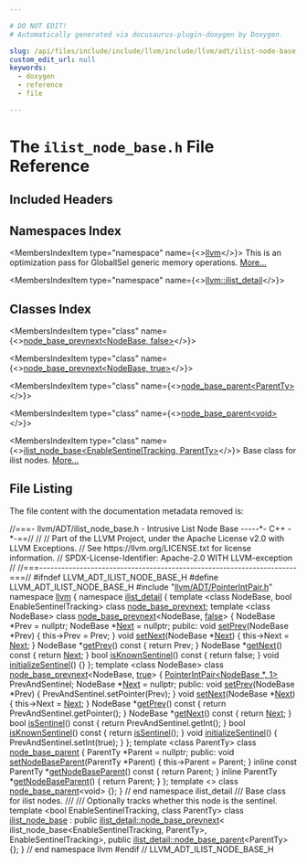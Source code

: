 ```yaml
---

# DO NOT EDIT!
# Automatically generated via docusaurus-plugin-doxygen by Doxygen.

slug: /api/files/include/include/llvm/include/llvm/adt/ilist-node-base-h
custom_edit_url: null
keywords:
  - doxygen
  - reference
  - file

---
```





# The `ilist_node_base.h` File Reference

<DoxygenPage pluginConfig={pluginConfig}>



## Included Headers

<IncludesList>
<IncludesListItem
  filePath="llvm/ADT/PointerIntPair.h"
  permalink="/docs/api/files/include/include/llvm/include/llvm/adt/pointerintpair-h"
  isLocal="true" />
</IncludesList>

## Namespaces Index

<MembersIndex>

<MembersIndexItem
  type="namespace"
  name={<><a href="/docs/api/namespaces/llvm">llvm</a></>}>
This is an optimization pass for GlobalISel generic memory operations. <a href="/docs/api/namespaces/llvm/#details">More...</a>
</MembersIndexItem>

<MembersIndexItem
  type="namespace"
  name={<><a href="/docs/api/namespaces/llvm/ilist-detail">llvm::ilist_detail</a></>}>
</MembersIndexItem>

</MembersIndex>

## Classes Index

<MembersIndex>

<MembersIndexItem
  type="class"
  name={<><a href="/docs/api/classes/llvm/ilist-detail/node-base-prevnext-182cb1ea22eceaa7641cb44b279d1113">node_base_prevnext&lt;NodeBase, false&gt;</a></>}>
</MembersIndexItem>

<MembersIndexItem
  type="class"
  name={<><a href="/docs/api/classes/llvm/ilist-detail/node-base-prevnext-091d3899ff95c2824901f23dd4df29e2">node_base_prevnext&lt;NodeBase, true&gt;</a></>}>
</MembersIndexItem>

<MembersIndexItem
  type="class"
  name={<><a href="/docs/api/classes/llvm/ilist-detail/node-base-parent">node_base_parent&lt;ParentTy&gt;</a></>}>
</MembersIndexItem>

<MembersIndexItem
  type="class"
  name={<><a href="/docs/api/classes/llvm/ilist-detail/node-base-parent-3f63415e4669117ff49f73960a4719d0">node_base_parent&lt;void&gt;</a></>}>
</MembersIndexItem>

<MembersIndexItem
  type="class"
  name={<><a href="/docs/api/classes/llvm/ilist-node-base">ilist_node_base&lt;EnableSentinelTracking, ParentTy&gt;</a></>}>
Base class for ilist nodes. <a href="/docs/api/classes/llvm/ilist-node-base/#details">More...</a>
</MembersIndexItem>

</MembersIndex>


## File Listing

The file content with the documentation metadata removed is:

<ProgramListing>

<Link id="l00001" /><CodeLine lineNumber="1"><Highlight kind="comment">//===- llvm/ADT/ilist&#95;node&#95;base.h - Intrusive List Node Base -----&#42;- C++ -&#42;-==//</Highlight><Highlight kind="normal"></Highlight></CodeLine>
<Link id="l00002" /><CodeLine lineNumber="2"><Highlight kind="normal"></Highlight><Highlight kind="comment">//</Highlight><Highlight kind="normal"></Highlight></CodeLine>
<Link id="l00003" /><CodeLine lineNumber="3"><Highlight kind="normal"></Highlight><Highlight kind="comment">// Part of the LLVM Project, under the Apache License v2.0 with LLVM Exceptions.</Highlight><Highlight kind="normal"></Highlight></CodeLine>
<Link id="l00004" /><CodeLine lineNumber="4"><Highlight kind="normal"></Highlight><Highlight kind="comment">// See https://llvm.org/LICENSE.txt for license information.</Highlight><Highlight kind="normal"></Highlight></CodeLine>
<Link id="l00005" /><CodeLine lineNumber="5"><Highlight kind="normal"></Highlight><Highlight kind="comment">// SPDX-License-Identifier: Apache-2.0 WITH LLVM-exception</Highlight><Highlight kind="normal"></Highlight></CodeLine>
<Link id="l00006" /><CodeLine lineNumber="6"><Highlight kind="normal"></Highlight><Highlight kind="comment">//</Highlight><Highlight kind="normal"></Highlight></CodeLine>
<Link id="l00007" /><CodeLine lineNumber="7"><Highlight kind="normal"></Highlight><Highlight kind="comment">//===----------------------------------------------------------------------===//</Highlight><Highlight kind="normal"></Highlight></CodeLine>
<Link id="l00008" /><CodeLine lineNumber="8"><Highlight kind="normal"></Highlight></CodeLine>
<Link id="l00009" /><CodeLine lineNumber="9"><Highlight kind="normal"></Highlight><Highlight kind="preprocessor">#ifndef LLVM&#95;ADT&#95;ILIST&#95;NODE&#95;BASE&#95;H</Highlight><Highlight kind="normal"></Highlight></CodeLine>
<Link id="l00010" /><CodeLine lineNumber="10"><Highlight kind="normal"></Highlight><Highlight kind="preprocessor">#define LLVM&#95;ADT&#95;ILIST&#95;NODE&#95;BASE&#95;H</Highlight><Highlight kind="normal"></Highlight></CodeLine>
<Link id="l00011" /><CodeLine lineNumber="11"><Highlight kind="normal"></Highlight></CodeLine>
<Link id="l00012" /><CodeLine lineNumber="12"><Highlight kind="normal"></Highlight><Highlight kind="preprocessor">#include &quot;<a href="/docs/api/files/include/include/llvm/include/llvm/adt/pointerintpair-h">llvm/ADT/PointerIntPair.h</a>&quot;</Highlight><Highlight kind="normal"></Highlight></CodeLine>
<Link id="l00013" /><CodeLine lineNumber="13"><Highlight kind="normal"></Highlight></CodeLine>
<Link id="l00014" /><CodeLine lineNumber="14"><Highlight kind="normal"></Highlight><Highlight kind="keyword">namespace </Highlight><Highlight kind="normal"><a href="/docs/api/namespaces/llvm">llvm</a> &#123;</Highlight></CodeLine>
<Link id="l00015" /><CodeLine lineNumber="15"><Highlight kind="normal"></Highlight></CodeLine>
<Link id="l00016" /><CodeLine lineNumber="16"><Highlight kind="normal"></Highlight><Highlight kind="keyword">namespace </Highlight><Highlight kind="normal"><a href="/docs/api/namespaces/llvm/ilist-detail">ilist&#95;detail</a> &#123;</Highlight></CodeLine>
<Link id="l00017" /><CodeLine lineNumber="17"><Highlight kind="normal"></Highlight></CodeLine>
<Link id="l00018" /><CodeLine lineNumber="18" lineLink="/docs/api/classes/llvm/ilist-detail/node-base-prevnext"><Highlight kind="normal"></Highlight><Highlight kind="keyword">template</Highlight><Highlight kind="normal"> &lt;</Highlight><Highlight kind="keyword">class</Highlight><Highlight kind="normal"> NodeBase, </Highlight><Highlight kind="keywordtype">bool</Highlight><Highlight kind="normal"> EnableSentinelTracking&gt; </Highlight><Highlight kind="keyword">class </Highlight><Highlight kind="normal"><a href="/docs/api/classes/llvm/ilist-detail/node-base-prevnext">node&#95;base&#95;prevnext</a>;</Highlight></CodeLine>
<Link id="l00019" /><CodeLine lineNumber="19"><Highlight kind="normal"></Highlight></CodeLine>
<Link id="l00020" /><CodeLine lineNumber="20" lineLink="/docs/api/classes/llvm/ilist-detail/node-base-prevnext-182cb1ea22eceaa7641cb44b279d1113"><Highlight kind="normal"></Highlight><Highlight kind="keyword">template</Highlight><Highlight kind="normal"> &lt;</Highlight><Highlight kind="keyword">class</Highlight><Highlight kind="normal"> NodeBase&gt; </Highlight><Highlight kind="keyword">class </Highlight><Highlight kind="normal"><a href="/docs/api/classes/llvm/ilist-detail/node-base-prevnext">node&#95;base&#95;prevnext</a>&lt;NodeBase, <a href="/docs/api/namespaces/false">false</a>&gt; &#123;</Highlight></CodeLine>
<Link id="l00021" /><CodeLine lineNumber="21"><Highlight kind="normal">  NodeBase &#42;Prev = </Highlight><Highlight kind="keyword">nullptr</Highlight><Highlight kind="normal">;</Highlight></CodeLine>
<Link id="l00022" /><CodeLine lineNumber="22"><Highlight kind="normal">  NodeBase &#42;<a href="/docs/api/namespaces/llvm/#ab13c360340346d082b959b8cd79f2c1a">Next</a> = </Highlight><Highlight kind="keyword">nullptr</Highlight><Highlight kind="normal">;</Highlight></CodeLine>
<Link id="l00023" /><CodeLine lineNumber="23"><Highlight kind="normal"></Highlight></CodeLine>
<Link id="l00024" /><CodeLine lineNumber="24"><Highlight kind="normal"></Highlight><Highlight kind="keyword">public</Highlight><Highlight kind="normal">:</Highlight></CodeLine>
<Link id="l00025" /><CodeLine lineNumber="25" lineLink="/docs/api/classes/llvm/ilist-detail/node-base-prevnext-182cb1ea22eceaa7641cb44b279d1113/#a03749c06350e458249c24370a1068814"><Highlight kind="normal">  </Highlight><Highlight kind="keywordtype">void</Highlight><Highlight kind="normal"> <a href="/docs/api/classes/llvm/ilist-detail/node-base-prevnext-182cb1ea22eceaa7641cb44b279d1113/#a03749c06350e458249c24370a1068814">setPrev</a>(NodeBase &#42;Prev) &#123; this-&gt;Prev = Prev; &#125;</Highlight></CodeLine>
<Link id="l00026" /><CodeLine lineNumber="26" lineLink="/docs/api/classes/llvm/ilist-detail/node-base-prevnext-182cb1ea22eceaa7641cb44b279d1113/#a4829e6e8e27dbb64fa2d74e36e711a30"><Highlight kind="normal">  </Highlight><Highlight kind="keywordtype">void</Highlight><Highlight kind="normal"> <a href="/docs/api/classes/llvm/ilist-detail/node-base-prevnext-182cb1ea22eceaa7641cb44b279d1113/#a4829e6e8e27dbb64fa2d74e36e711a30">setNext</a>(NodeBase &#42;<a href="/docs/api/namespaces/llvm/#ab13c360340346d082b959b8cd79f2c1a">Next</a>) &#123; this-&gt;Next = <a href="/docs/api/namespaces/llvm/#ab13c360340346d082b959b8cd79f2c1a">Next</a>; &#125;</Highlight></CodeLine>
<Link id="l00027" /><CodeLine lineNumber="27" lineLink="/docs/api/classes/llvm/ilist-detail/node-base-prevnext-182cb1ea22eceaa7641cb44b279d1113/#a1b3a25c4d2a027b1946d08504b3cfac3"><Highlight kind="normal">  NodeBase &#42;<a href="/docs/api/classes/llvm/ilist-detail/node-base-prevnext-182cb1ea22eceaa7641cb44b279d1113/#a1b3a25c4d2a027b1946d08504b3cfac3">getPrev</a>()</Highlight><Highlight kind="keyword"> const </Highlight><Highlight kind="normal">&#123; </Highlight><Highlight kind="keywordflow">return</Highlight><Highlight kind="normal"> Prev; &#125;</Highlight></CodeLine>
<Link id="l00028" /><CodeLine lineNumber="28" lineLink="/docs/api/classes/llvm/ilist-detail/node-base-prevnext-182cb1ea22eceaa7641cb44b279d1113/#ae2b131724e6b8d91dbaba199e9d62edf"><Highlight kind="normal">  NodeBase &#42;<a href="/docs/api/classes/llvm/ilist-detail/node-base-prevnext-182cb1ea22eceaa7641cb44b279d1113/#ae2b131724e6b8d91dbaba199e9d62edf">getNext</a>()</Highlight><Highlight kind="keyword"> const </Highlight><Highlight kind="normal">&#123; </Highlight><Highlight kind="keywordflow">return</Highlight><Highlight kind="normal"> <a href="/docs/api/namespaces/llvm/#ab13c360340346d082b959b8cd79f2c1a">Next</a>; &#125;</Highlight></CodeLine>
<Link id="l00029" /><CodeLine lineNumber="29"><Highlight kind="normal"></Highlight></CodeLine>
<Link id="l00030" /><CodeLine lineNumber="30" lineLink="/docs/api/classes/llvm/ilist-detail/node-base-prevnext-182cb1ea22eceaa7641cb44b279d1113/#acb21cff21b4a33857def39bb738eb4c0"><Highlight kind="normal">  </Highlight><Highlight kind="keywordtype">bool</Highlight><Highlight kind="normal"> <a href="/docs/api/classes/llvm/ilist-detail/node-base-prevnext-182cb1ea22eceaa7641cb44b279d1113/#acb21cff21b4a33857def39bb738eb4c0">isKnownSentinel</a>()</Highlight><Highlight kind="keyword"> const </Highlight><Highlight kind="normal">&#123; </Highlight><Highlight kind="keywordflow">return</Highlight><Highlight kind="normal"> </Highlight><Highlight kind="keyword">false</Highlight><Highlight kind="normal">; &#125;</Highlight></CodeLine>
<Link id="l00031" /><CodeLine lineNumber="31" lineLink="/docs/api/classes/llvm/ilist-detail/node-base-prevnext-182cb1ea22eceaa7641cb44b279d1113/#a118a99afb9d14e607e704d11d90e389f"><Highlight kind="normal">  </Highlight><Highlight kind="keywordtype">void</Highlight><Highlight kind="normal"> <a href="/docs/api/classes/llvm/ilist-detail/node-base-prevnext-182cb1ea22eceaa7641cb44b279d1113/#a118a99afb9d14e607e704d11d90e389f">initializeSentinel</a>() &#123;&#125;</Highlight></CodeLine>
<Link id="l00032" /><CodeLine lineNumber="32"><Highlight kind="normal">&#125;;</Highlight></CodeLine>
<Link id="l00033" /><CodeLine lineNumber="33"><Highlight kind="normal"></Highlight></CodeLine>
<Link id="l00034" /><CodeLine lineNumber="34" lineLink="/docs/api/classes/llvm/ilist-detail/node-base-prevnext-091d3899ff95c2824901f23dd4df29e2"><Highlight kind="normal"></Highlight><Highlight kind="keyword">template</Highlight><Highlight kind="normal"> &lt;</Highlight><Highlight kind="keyword">class</Highlight><Highlight kind="normal"> NodeBase&gt; </Highlight><Highlight kind="keyword">class </Highlight><Highlight kind="normal"><a href="/docs/api/classes/llvm/ilist-detail/node-base-prevnext">node&#95;base&#95;prevnext</a>&lt;NodeBase, <a href="/docs/api/files/lib/lib/analysis/basicaliasanalysis-cpp/#af6d5cafbdfc5313e65d990120021a3ec">true</a>&gt; &#123;</Highlight></CodeLine>
<Link id="l00035" /><CodeLine lineNumber="35"><Highlight kind="normal">  <a href="/docs/api/classes/llvm/pointerintpair">PointerIntPair&lt;NodeBase &#42;, 1&gt;</a> PrevAndSentinel;</Highlight></CodeLine>
<Link id="l00036" /><CodeLine lineNumber="36"><Highlight kind="normal">  NodeBase &#42;<a href="/docs/api/namespaces/llvm/#ab13c360340346d082b959b8cd79f2c1a">Next</a> = </Highlight><Highlight kind="keyword">nullptr</Highlight><Highlight kind="normal">;</Highlight></CodeLine>
<Link id="l00037" /><CodeLine lineNumber="37"><Highlight kind="normal"></Highlight></CodeLine>
<Link id="l00038" /><CodeLine lineNumber="38"><Highlight kind="normal"></Highlight><Highlight kind="keyword">public</Highlight><Highlight kind="normal">:</Highlight></CodeLine>
<Link id="l00039" /><CodeLine lineNumber="39" lineLink="/docs/api/classes/llvm/ilist-detail/node-base-prevnext-091d3899ff95c2824901f23dd4df29e2/#a3fc055fd29cbdd5f15b52939127d394f"><Highlight kind="normal">  </Highlight><Highlight kind="keywordtype">void</Highlight><Highlight kind="normal"> <a href="/docs/api/classes/llvm/ilist-detail/node-base-prevnext-091d3899ff95c2824901f23dd4df29e2/#a3fc055fd29cbdd5f15b52939127d394f">setPrev</a>(NodeBase &#42;Prev) &#123; PrevAndSentinel.setPointer(Prev); &#125;</Highlight></CodeLine>
<Link id="l00040" /><CodeLine lineNumber="40" lineLink="/docs/api/classes/llvm/ilist-detail/node-base-prevnext-091d3899ff95c2824901f23dd4df29e2/#a9ee64feddac2f5e602b1823f7815cf47"><Highlight kind="normal">  </Highlight><Highlight kind="keywordtype">void</Highlight><Highlight kind="normal"> <a href="/docs/api/classes/llvm/ilist-detail/node-base-prevnext-091d3899ff95c2824901f23dd4df29e2/#a9ee64feddac2f5e602b1823f7815cf47">setNext</a>(NodeBase &#42;<a href="/docs/api/namespaces/llvm/#ab13c360340346d082b959b8cd79f2c1a">Next</a>) &#123; this-&gt;Next = <a href="/docs/api/namespaces/llvm/#ab13c360340346d082b959b8cd79f2c1a">Next</a>; &#125;</Highlight></CodeLine>
<Link id="l00041" /><CodeLine lineNumber="41" lineLink="/docs/api/classes/llvm/ilist-detail/node-base-prevnext-091d3899ff95c2824901f23dd4df29e2/#adc5d96a536d2e8d735d1f45b94092a1a"><Highlight kind="normal">  NodeBase &#42;<a href="/docs/api/classes/llvm/ilist-detail/node-base-prevnext-091d3899ff95c2824901f23dd4df29e2/#adc5d96a536d2e8d735d1f45b94092a1a">getPrev</a>()</Highlight><Highlight kind="keyword"> const </Highlight><Highlight kind="normal">&#123; </Highlight><Highlight kind="keywordflow">return</Highlight><Highlight kind="normal"> PrevAndSentinel.getPointer(); &#125;</Highlight></CodeLine>
<Link id="l00042" /><CodeLine lineNumber="42" lineLink="/docs/api/classes/llvm/ilist-detail/node-base-prevnext-091d3899ff95c2824901f23dd4df29e2/#ad73e10f16205cff6219728d52c169a08"><Highlight kind="normal">  NodeBase &#42;<a href="/docs/api/classes/llvm/ilist-detail/node-base-prevnext-091d3899ff95c2824901f23dd4df29e2/#ad73e10f16205cff6219728d52c169a08">getNext</a>()</Highlight><Highlight kind="keyword"> const </Highlight><Highlight kind="normal">&#123; </Highlight><Highlight kind="keywordflow">return</Highlight><Highlight kind="normal"> <a href="/docs/api/namespaces/llvm/#ab13c360340346d082b959b8cd79f2c1a">Next</a>; &#125;</Highlight></CodeLine>
<Link id="l00043" /><CodeLine lineNumber="43"><Highlight kind="normal"></Highlight></CodeLine>
<Link id="l00044" /><CodeLine lineNumber="44" lineLink="/docs/api/classes/llvm/ilist-detail/node-base-prevnext-091d3899ff95c2824901f23dd4df29e2/#a9b241ceea5fb8e3f06681745efceeaf8"><Highlight kind="normal">  </Highlight><Highlight kind="keywordtype">bool</Highlight><Highlight kind="normal"> <a href="/docs/api/classes/llvm/ilist-detail/node-base-prevnext-091d3899ff95c2824901f23dd4df29e2/#a9b241ceea5fb8e3f06681745efceeaf8">isSentinel</a>()</Highlight><Highlight kind="keyword"> const </Highlight><Highlight kind="normal">&#123; </Highlight><Highlight kind="keywordflow">return</Highlight><Highlight kind="normal"> PrevAndSentinel.getInt(); &#125;</Highlight></CodeLine>
<Link id="l00045" /><CodeLine lineNumber="45" lineLink="/docs/api/classes/llvm/ilist-detail/node-base-prevnext-091d3899ff95c2824901f23dd4df29e2/#ab3339037cf31b6bdd8e0ad7fa157fad4"><Highlight kind="normal">  </Highlight><Highlight kind="keywordtype">bool</Highlight><Highlight kind="normal"> <a href="/docs/api/classes/llvm/ilist-detail/node-base-prevnext-091d3899ff95c2824901f23dd4df29e2/#ab3339037cf31b6bdd8e0ad7fa157fad4">isKnownSentinel</a>()</Highlight><Highlight kind="keyword"> const </Highlight><Highlight kind="normal">&#123; </Highlight><Highlight kind="keywordflow">return</Highlight><Highlight kind="normal"> <a href="/docs/api/files/lib/lib/debuginfo/lib/debuginfo/dwarf/dwarfacceleratortable-cpp/#a1aed031578039adc6374053233f53d6f">isSentinel</a>(); &#125;</Highlight></CodeLine>
<Link id="l00046" /><CodeLine lineNumber="46" lineLink="/docs/api/classes/llvm/ilist-detail/node-base-prevnext-091d3899ff95c2824901f23dd4df29e2/#a6c68149d1df38be41aafbd8bb61c652e"><Highlight kind="normal">  </Highlight><Highlight kind="keywordtype">void</Highlight><Highlight kind="normal"> <a href="/docs/api/classes/llvm/ilist-detail/node-base-prevnext-091d3899ff95c2824901f23dd4df29e2/#a6c68149d1df38be41aafbd8bb61c652e">initializeSentinel</a>() &#123; PrevAndSentinel.setInt(</Highlight><Highlight kind="keyword">true</Highlight><Highlight kind="normal">); &#125;</Highlight></CodeLine>
<Link id="l00047" /><CodeLine lineNumber="47"><Highlight kind="normal">&#125;;</Highlight></CodeLine>
<Link id="l00048" /><CodeLine lineNumber="48"><Highlight kind="normal"></Highlight></CodeLine>
<Link id="l00049" /><CodeLine lineNumber="49" lineLink="/docs/api/classes/llvm/ilist-detail/node-base-parent"><Highlight kind="normal"></Highlight><Highlight kind="keyword">template</Highlight><Highlight kind="normal"> &lt;</Highlight><Highlight kind="keyword">class</Highlight><Highlight kind="normal"> ParentTy&gt; </Highlight><Highlight kind="keyword">class </Highlight><Highlight kind="normal"><a href="/docs/api/classes/llvm/ilist-detail/node-base-parent">node&#95;base&#95;parent</a> &#123;</Highlight></CodeLine>
<Link id="l00050" /><CodeLine lineNumber="50"><Highlight kind="normal">  ParentTy &#42;Parent = </Highlight><Highlight kind="keyword">nullptr</Highlight><Highlight kind="normal">;</Highlight></CodeLine>
<Link id="l00051" /><CodeLine lineNumber="51"><Highlight kind="normal"></Highlight></CodeLine>
<Link id="l00052" /><CodeLine lineNumber="52"><Highlight kind="normal"></Highlight><Highlight kind="keyword">public</Highlight><Highlight kind="normal">:</Highlight></CodeLine>
<Link id="l00053" /><CodeLine lineNumber="53" lineLink="/docs/api/classes/llvm/ilist-detail/node-base-parent/#ab42ebbe2f106ddae23cc31c481a70548"><Highlight kind="normal">  </Highlight><Highlight kind="keywordtype">void</Highlight><Highlight kind="normal"> <a href="/docs/api/classes/llvm/ilist-detail/node-base-parent/#ab42ebbe2f106ddae23cc31c481a70548">setNodeBaseParent</a>(ParentTy &#42;Parent) &#123; this-&gt;Parent = Parent; &#125;</Highlight></CodeLine>
<Link id="l00054" /><CodeLine lineNumber="54" lineLink="/docs/api/classes/llvm/ilist-detail/node-base-parent/#a35e713ffb1639f6627eb2c79703c2ac2"><Highlight kind="normal">  </Highlight><Highlight kind="keyword">inline</Highlight><Highlight kind="normal"> </Highlight><Highlight kind="keyword">const</Highlight><Highlight kind="normal"> ParentTy &#42;<a href="/docs/api/classes/llvm/ilist-detail/node-base-parent/#a35e713ffb1639f6627eb2c79703c2ac2">getNodeBaseParent</a>()</Highlight><Highlight kind="keyword"> const </Highlight><Highlight kind="normal">&#123; </Highlight><Highlight kind="keywordflow">return</Highlight><Highlight kind="normal"> Parent; &#125;</Highlight></CodeLine>
<Link id="l00055" /><CodeLine lineNumber="55" lineLink="/docs/api/classes/llvm/ilist-detail/node-base-parent/#aafb68729b12cae0ce907bf0efa6476af"><Highlight kind="normal">  </Highlight><Highlight kind="keyword">inline</Highlight><Highlight kind="normal"> ParentTy &#42;<a href="/docs/api/classes/llvm/ilist-detail/node-base-parent/#aafb68729b12cae0ce907bf0efa6476af">getNodeBaseParent</a>() &#123; </Highlight><Highlight kind="keywordflow">return</Highlight><Highlight kind="normal"> Parent; &#125;</Highlight></CodeLine>
<Link id="l00056" /><CodeLine lineNumber="56"><Highlight kind="normal">&#125;;</Highlight></CodeLine>
<Link id="l00057" /><CodeLine lineNumber="57" lineLink="/docs/api/classes/llvm/ilist-detail/node-base-parent-3f63415e4669117ff49f73960a4719d0"><Highlight kind="normal"></Highlight><Highlight kind="keyword">template</Highlight><Highlight kind="normal"> &lt;&gt; </Highlight><Highlight kind="keyword">class </Highlight><Highlight kind="normal"><a href="/docs/api/classes/llvm/ilist-detail/node-base-parent">node&#95;base&#95;parent</a>&lt;void&gt; &#123;&#125;;</Highlight></CodeLine>
<Link id="l00058" /><CodeLine lineNumber="58"><Highlight kind="normal"></Highlight></CodeLine>
<Link id="l00059" /><CodeLine lineNumber="59"><Highlight kind="normal">&#125; </Highlight><Highlight kind="comment">// end namespace ilist&#95;detail</Highlight><Highlight kind="normal"></Highlight></CodeLine>
<Link id="l00060" /><CodeLine lineNumber="60"><Highlight kind="normal"></Highlight><Highlight kind="comment"></Highlight></CodeLine>
<Link id="l00061" /><CodeLine lineNumber="61"><Highlight kind="comment">/// Base class for ilist nodes.</Highlight></CodeLine>
<Link id="l00062" /><CodeLine lineNumber="62"><Highlight kind="comment">///</Highlight></CodeLine>
<Link id="l00063" /><CodeLine lineNumber="63"><Highlight kind="comment">/// Optionally tracks whether this node is the sentinel.</Highlight><Highlight kind="normal"></Highlight></CodeLine>
<Link id="l00064" /><CodeLine lineNumber="64"><Highlight kind="normal"></Highlight><Highlight kind="keyword">template</Highlight><Highlight kind="normal"> &lt;</Highlight><Highlight kind="keywordtype">bool</Highlight><Highlight kind="normal"> EnableSentinelTracking, </Highlight><Highlight kind="keyword">class</Highlight><Highlight kind="normal"> ParentTy&gt;</Highlight></CodeLine>
<Link id="l00065" /><CodeLine lineNumber="65" lineLink="/docs/api/classes/llvm/ilist-node-base"><Highlight kind="normal"></Highlight><Highlight kind="keyword">class </Highlight><Highlight kind="normal"><a href="/docs/api/classes/llvm/ilist-node-base">ilist&#95;node&#95;base</a> : </Highlight><Highlight kind="keyword">public</Highlight><Highlight kind="normal"> <a href="/docs/api/classes/llvm/ilist-detail/node-base-prevnext">ilist&#95;detail::node&#95;base&#95;prevnext</a>&lt;</Highlight></CodeLine>
<Link id="l00066" /><CodeLine lineNumber="66"><Highlight kind="normal">                            ilist&#95;node&#95;base&lt;EnableSentinelTracking, ParentTy&gt;,</Highlight></CodeLine>
<Link id="l00067" /><CodeLine lineNumber="67"><Highlight kind="normal">                            EnableSentinelTracking&gt;,</Highlight></CodeLine>
<Link id="l00068" /><CodeLine lineNumber="68"><Highlight kind="normal">                        </Highlight><Highlight kind="keyword">public</Highlight><Highlight kind="normal"> <a href="/docs/api/classes/llvm/ilist-detail/node-base-parent">ilist&#95;detail::node&#95;base&#95;parent</a>&lt;ParentTy&gt; &#123;&#125;;</Highlight></CodeLine>
<Link id="l00069" /><CodeLine lineNumber="69"><Highlight kind="normal"></Highlight></CodeLine>
<Link id="l00070" /><CodeLine lineNumber="70"><Highlight kind="normal">&#125; </Highlight><Highlight kind="comment">// end namespace llvm</Highlight><Highlight kind="normal"></Highlight></CodeLine>
<Link id="l00071" /><CodeLine lineNumber="71"><Highlight kind="normal"></Highlight></CodeLine>
<Link id="l00072" /><CodeLine lineNumber="72"><Highlight kind="normal"></Highlight><Highlight kind="preprocessor">#endif </Highlight><Highlight kind="comment">// LLVM&#95;ADT&#95;ILIST&#95;NODE&#95;BASE&#95;H</Highlight><Highlight kind="normal"></Highlight></CodeLine>

</ProgramListing>


</DoxygenPage>
